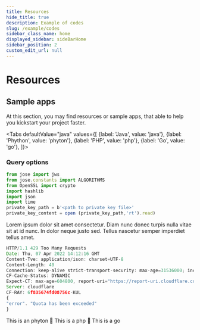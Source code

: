 ```yaml
---
title: Resources
hide_title: true
description: Example of codes
slug: /example/codes
sidebar_class_name: home
displayed_sidebar: sideBarHome
sidebar_position: 2
custom_edit_url: null
---
```



<Breadcrumbs/>

# Resources

## Sample apps

At this section, you may find resources or sample apps, that able to help you kickstart your project faster.

<Tabs
  defaultValue="java"
  values={[
    {label: 'Java', value: 'java'},
    {label: 'Phython', value: 'phyton'},
    {label: 'PHP', value: 'php'},
    {label: 'Go', value: 'go'},
  ]}>
  <TabItem value="java">

### Query options

```js
from jose import jws 
from jose.constants import ALGORITHMS 
from OpenSSL import crypto 
import hashlib 
import json
import time
private_key_path = b'<path to private key file>'
private_key_content = open (private_key_path,'rt').read)
```

Lorem ipsum dolor sit amet consectetur. Diam nunc donec turpis nulla vitae sit at id nunc. In dolor neque justo sed. Tellus nascetur semper imperdiet tellus amet.

```js
HTTP/1.1 429 Too Many Requests
Date: Thu, 07 Apr 2022 14:12:16 GMT
Content-Tve: application/ison: charset=UTF-8
Content-Length: 40
Connection: keep-alive strict-transport-security: max-age=31536000; includeSubDomains strict-transport-security: max-aqe=31536000
CF-Cache-Status: DYNAMIC
Expect-CT: max-age=604800, report-uri="https://report-uri.cloudflare.com/cdn-cgi/beacon/expect
Server: cloudflare
CF-RAY: 6f835674fd08756c-KUL
{
"error". "Quota has been exceeded"
}

```

  
  </TabItem>
  <TabItem value="phyton">This is an phyton 🍊</TabItem>
  <TabItem value="php">This is a php 🍌</TabItem>
  <TabItem value="go">This is a go </TabItem>

</Tabs>
